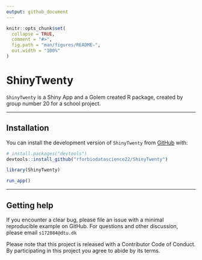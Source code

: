 ```yaml
---
output: github_document
---
```


<!-- README.md is generated from README.Rmd. Please edit that file -->

```r
knitr::opts_chunk$set(
  collapse = TRUE,
  comment = "#>",
  fig.path = "man/figures/README-",
  out.width = "100%"
)
```

# ShinyTwenty

<!-- badges: start -->
<!-- badges: end -->

`ShinyTwenty` is a Shiny App and a Golem created R package, created by group number 20 for a school project. 

***

## Installation

You can install the development version of `ShinyTwenty` from [GitHub](https://github.com/) with:

``` r
# install.packages("devtools")
devtools::install_github("rforbiodatascience22/ShinyTwenty")
```

```r
library(ShinyTwenty)

run_app()
```

***

## Getting help

If you encounter a clear bug, please file an issue with a minimal reproducible example on GitHub.
For questions and other discussion, please email `s172084@dtu.dk`

Please note that this project is released with a Contributor Code of Conduct. By participating in this project you agree to abide by its terms.
